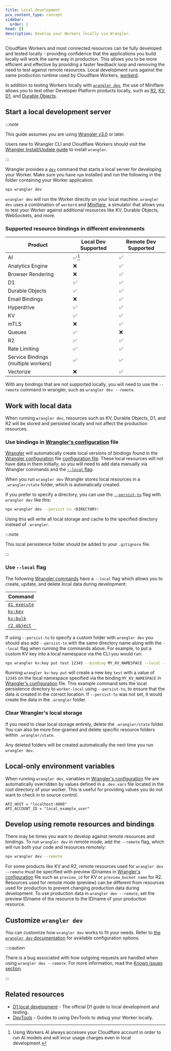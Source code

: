 ```yaml
---
title: Local development
pcx_content_type: concept
sidebar:
  order: 2
head: []
description: Develop your Workers locally via Wrangler.
---
```


Cloudflare Workers and most connected resources can be fully developed and tested locally - providing confidence that the applications you build locally will work the same way in production. This allows you to be more efficient and effective by providing a faster feedback loop and removing the need to test against remote resources. Local development runs against the same production runtime used by Cloudflare Workers, [workerd](https://github.com/cloudflare/workerd).

In addition to testing Workers locally with [`wrangler dev`](/workers/wrangler/commands/#dev), the use of Miniflare allows you to test other Developer Platform products locally, such as [R2](/r2/), [KV](/kv/), [D1](/d1/), and [Durable Objects](/durable-objects/).

## Start a local development server

:::note

This guide assumes you are using [Wrangler v3.0](https://blog.cloudflare.com/wrangler3/) or later.

Users new to Wrangler CLI and Cloudflare Workers should visit the [Wrangler Install/Update guide](/workers/wrangler/install-and-update) to install `wrangler`.

:::

Wrangler provides a [`dev`](/workers/wrangler/commands/#dev) command that starts a local server for developing your Worker. Make sure you have `npm` installed and run the following in the folder containing your Worker application:

```sh
npx wrangler dev
```

`wrangler dev` will run the Worker directly on your local machine. `wrangler dev` uses a combination of `workerd` and [Miniflare](https://github.com/cloudflare/workers-sdk/tree/main/packages/miniflare), a simulator that allows you to test your Worker against additional resources like KV, Durable Objects, WebSockets, and more.

### Supported resource bindings in different environments

| Product                             | Local Dev Supported | Remote Dev Supported |
| ----------------------------------- | ------------------- | -------------------- |
| AI                                  | ✅[^1]              | ✅                   |
| Analytics Engine                    | ❌                  | ✅                   |
| Browser Rendering                   | ❌                  | ✅                   |
| D1                                  | ✅                  | ✅                   |
| Durable Objects                     | ✅                  | ✅                   |
| Email Bindings                      | ❌                  | ✅                   |
| Hyperdrive                          | ✅                  | ✅                   |
| KV                                  | ✅                  | ✅                   |
| mTLS                                | ❌                  | ✅                   |
| Queues                              | ✅                  | ❌                   |
| R2                                  | ✅                  | ✅                   |
| Rate Limiting                       | ✅                  | ✅                   |
| Service Bindings (multiple workers) | ✅                  | ✅                   |
| Vectorize                           | ❌                  | ✅                   |

With any bindings that are not supported locally, you will need to use the `--remote` command in wrangler, such as `wrangler dev --remote`.

[^1]: Using Workers AI always accesses your Cloudflare account in order to run AI models and will incur usage charges even in local development.

## Work with local data

When running `wrangler dev`, resources such as KV, Durable Objects, D1, and R2 will be stored and persisted locally and not affect the production resources.

### Use bindings in [Wrangler's configuration](/workers/wrangler/configuration) file

[Wrangler](/workers/wrangler/) will automatically create local versions of bindings found in the [Wrangler configuration](/workers/wrangler/configuration) file [configuration file](/workers/wrangler/configuration/). These local resources will not have data in them initially, so you will need to add data manually via Wrangler commands and the [`--local` flag](/workers/testing/local-development/#use---local-flag).

When you run `wrangler dev` Wrangler stores local resources in a `.wrangler/state` folder, which is automatically created.

If you prefer to specify a directory, you can use the [`--persist-to`](/workers/wrangler/commands/#dev) flag with `wrangler dev` like this:

```sh
npx wrangler dev --persist-to <DIRECTORY>
```

Using this will write all local storage and cache to the specified directory instead of `.wrangler`.

:::note

This local persistence folder should be added to your `.gitignore` file.

:::

### Use `--local` flag

The following [Wrangler commands](/workers/wrangler/commands/) have a `--local` flag which allows you to create, update, and delete local data during development:

| Command                                              |
| ---------------------------------------------------- |
| [`d1 execute`](/workers/wrangler/commands/#execute)  |
| [`kv:key`](/workers/wrangler/commands/#kv-key)       |
| [`kv:bulk`](/workers/wrangler/commands/#kv-bulk)     |
| [`r2 object`](/workers/wrangler/commands/#r2-object) |

If using `--persist-to` to specify a custom folder with `wrangler dev` you should also add `--persist-to` with the same directory name along with the `--local` flag when running the commands above. For example, to put a custom KV key into a local namespace via the CLI you would run:

```sh
npx wrangler kv:key put test 12345 --binding MY_KV_NAMESPACE --local --persist-to worker-local
```

Running `wrangler kv:key put` will create a new key `test` with a value of `12345` on the local namespace specified via the binding `MY_KV_NAMESPACE` in [Wrangler's configuration](/workers/wrangler/configuration) file. This example command sets the local persistence directory to `worker-local` using `--persist-to`, to ensure that the data is created in the correct location. If `--persist-to` was not set, it would create the data in the `.wrangler` folder.

### Clear Wrangler's local storage

If you need to clear local storage entirely, delete the `.wrangler/state` folder. You can also be more fine-grained and delete specific resource folders within `.wrangler/state`.

Any deleted folders will be created automatically the next time you run `wrangler dev`.

## Local-only environment variables

When running `wrangler dev`, variables in [Wrangler's configuration](/workers/wrangler/configuration) file are automatically overridden by values defined in a `.dev.vars` file located in the root directory of your worker. This is useful for providing values you do not want to check in to source control.

```shell
API_HOST = "localhost:4000"
API_ACCOUNT_ID = "local_example_user"
```

## Develop using remote resources and bindings

There may be times you want to develop against remote resources and bindings. To run `wrangler dev` in remote mode, add the `--remote` flag, which will run both your code and resources remotely:

```sh
npx wrangler dev --remote
```

For some products like KV and R2, remote resources used for `wrangler dev --remote` must be specified with preview ID/names in [Wrangler's configuration](/workers/wrangler/configuration) file such as `preview_id` for KV or `preview_bucket name` for R2. Resources used for remote mode (preview) can be different from resources used for production to prevent changing production data during development. To use production data in `wrangler dev --remote`, set the preview ID/name of the resource to the ID/name of your production resource.

## Customize `wrangler dev`

You can customize how `wrangler dev` works to fit your needs. Refer to [the `wrangler dev` documentation](/workers/wrangler/commands/#dev) for available configuration options.

:::caution

There is a bug associated with how outgoing requests are handled when using `wrangler dev --remote`. For more information, read the [Known issues section](/workers/platform/known-issues/#wrangler-dev).

:::

## Related resources

- [D1 local development](/d1/build-with-d1/local-development/) - The official D1 guide to local development and testing.
- [DevTools](/workers/observability/dev-tools) - Guides to using DevTools to debug your Worker locally.
